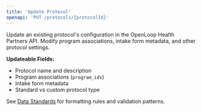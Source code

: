 ```yaml
---
title: 'Update Protocol'
openapi: 'PUT /protocols/{protocolId}'
---
```


Update an existing protocol's configuration in the OpenLoop Health Partners API. Modify program associations, intake form metadata, and other protocol settings.

**Updateable Fields:**
- Protocol name and description
- Program associations (`program_ids`)
- Intake form metadata
- Standard vs custom protocol type

See [Data Standards](/api-reference/data-standards) for formatting rules and validation patterns.
